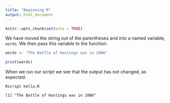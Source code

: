 ```yaml
---
title: "Beginning R"
output: html_document
---
```


```r
knitr::opts_chunk$set(echo = TRUE)
```

We have moved the string out of the parentheses and into a named variable, 
`words`. We then pass this variable to the function:

```R
words <- "The Battle of Hastings was in 1066"

print(words)
```

When we run our script we see that the output has not changed, as expected:

```
Rscript hello.R

[1] "The Battle of Hastings was in 1066"
```

